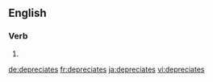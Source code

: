==English==

===Verb===
{{head|en|verb form}}

# {{en-third-person singular of|depreciate}}

[[de:depreciates]]
[[fr:depreciates]]
[[ja:depreciates]]
[[vi:depreciates]]